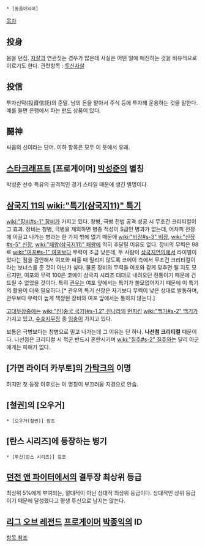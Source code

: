  * [동음이의어]

[[목차]]

== 投身 ==
몸을 던짐. [[자살]]과 연관짓는 경우가 많은데 사실은 어떤 일에 매진하는 것을 비유적으로 이르기도 한다.
관련항목 : [[투신자살]]
== 投信 ==
투자신탁(投資信託)의 준말. 남의 돈을 맡아서 주식 등에 투자해 운용하는 것을 말한다. 예를 들면 은행에서 파는 [[펀드]] 상품이 있다.

== 鬪神 == 
싸움의 신이라는 단어. 이하 항목은 모두 이 뜻에서 유래.

== [[스타크래프트]] [프로게이머] [[박성준]]의 별칭 ==
박성준 선수 특유의 공격적인 경기 스타일 때문에 생긴 별명이다.

== [[삼국지 11]]의 [[wiki:"특기(삼국지11)" 특기]] ==
[[wiki:"장비#s-1" 장비]]가 가지고 있다. 창병, 극병 전법 공격 성공 시 무조건 크리티컬이 그 효과. 장비는 창병, 극병을 제외하면 병종 적성이 S급인 병과가 없는데, 어차피 전장에 이끌고 나가는 병과는 한 가지 밖에 없기 때문에 [[wiki:"비장#s-3" 비장]], [[wiki:"신장#s-5" 신장]], [[wiki:"패왕(삼국지11)" 패왕]]에 딱히 후달릴 이유도 없다. 장비의 무력은 98로 [[wiki:"여포#s-1" 여포]]보다 무력이 조금 낮은데, 두 사람이 [[삼국지연의]]에서 라이벌이었다는 점을 감안해서 여포와 싸울 때 밀리지 않도록 코에이 측에서 무조건 크리티컬이라는 보너스를 준 것이 아닌가 싶다. 물론 장비의 무력을 여포와 같게 맞추면 될 지도 모르지만, 여포의 무력 100은 코에이 삼국지 시리즈 대대로 내려오던 전통이기 때문에 건드릴 수 없었을 것이다. 특히 [[관우]]는 여포 앞에서는 특기가 쓸모없어지기 때문에 이 특기의 활용이 더욱 필요하다.[* 관우의 특기 신장은 자기보다 무력이 낮은 상대로 발동하며, 관우보다 무력이 높게 책정된 장비와 여포 앞에서는 통하지 않는다.]

[[고대무장]]중에는 [[wiki:"진(중국 국가)#s-1.2" 진나라]]의 [[먼치킨]] [[wiki:"백기#s-2" 백기]]가 가지고 있고, [[수호지]]무장 중 [[임충]]이 가지고 있다.

보통은 극병보다는 창병으로 밀고 나가는데 그 이유는 단 하나. '''나선첨 크리티컬''' 때문이다. 나선첨은 크리티컬 시 적군 반드시 혼란시키며 [[wiki:"질주#s-2" 질주]]와는 달리 아군에게는 피해가 없다.

== [가면 라이더 카부토]의 [[가탁크]]의 이명 ==
하지만 첫 등장 이후로는 이 명칭이 부끄러울 지경으로 안습.

== [철권]의 [오우거] ==
 * [오우거(철권)] 참조

== [란스 시리즈]에 등장하는 병기 ==
 * [투신(란스 시리즈)] 참조

== [[던전 앤 파이터]]에서의 결투장 최상위 등급 ==
최상위 5%에게 부여되는, 절대적이 아닌 상대적 최상위 등급이다.
상대적인 상위 등급이기 때문에 달성했다고 평생 투신으로 남지는 않는다.

== [[리그 오브 레전드]] [[프로게이머]] [[박종익]]의 ID ==
[[박종익|항목 참조]]
